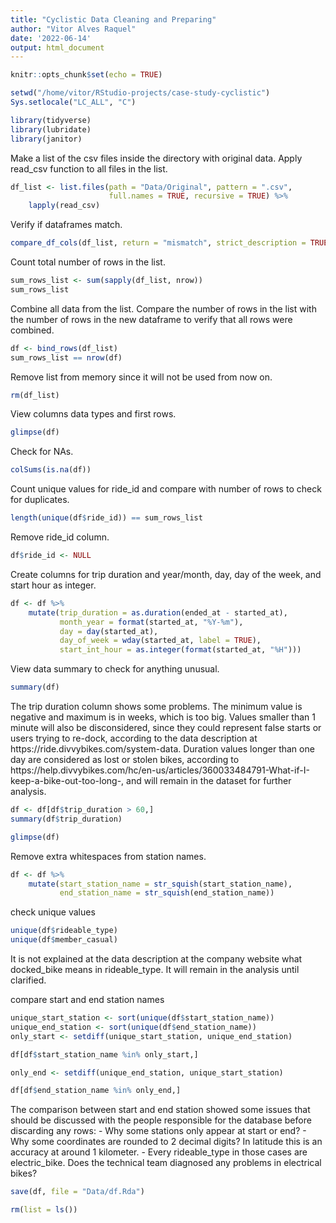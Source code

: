 ```yaml
---
title: "Cyclistic Data Cleaning and Preparing"
author: "Vitor Alves Raquel"
date: '2022-06-14'
output: html_document
---
```


```r
knitr::opts_chunk$set(echo = TRUE)
```

```r
setwd("/home/vitor/RStudio-projects/case-study-cyclistic")
Sys.setlocale("LC_ALL", "C")
```


```r
library(tidyverse)
library(lubridate)
library(janitor)
```

Make a list of the csv files inside the directory with original data.
Apply read_csv function to all files in the list.

```r
df_list <- list.files(path = "Data/Original", pattern = ".csv", 
                      full.names = TRUE, recursive = TRUE) %>% 
    lapply(read_csv)
```

Verify if dataframes match.

```r
compare_df_cols(df_list, return = "mismatch", strict_description = TRUE)
```


Count total number of rows in the list.

```r
sum_rows_list <- sum(sapply(df_list, nrow))
sum_rows_list
```


Combine all data from the list. Compare the number of rows in the list with the
number of rows in the new dataframe to verify that all rows were combined.

```r
df <- bind_rows(df_list)
sum_rows_list == nrow(df)

```


Remove list from memory since it will not be used from now on.

```r
rm(df_list)
```


View columns data types and first rows.

```r
glimpse(df)
```


Check for NAs.

```r
colSums(is.na(df))
```


Count unique values for ride_id and compare with number of rows to check for 
duplicates.

```r
length(unique(df$ride_id)) == sum_rows_list
```

Remove ride_id column.
```r
df$ride_id <- NULL
```


Create columns for trip duration and year/month, day, day of the week, and start hour as integer.


```r
df <- df %>% 
    mutate(trip_duration = as.duration(ended_at - started_at),
           month_year = format(started_at, "%Y-%m"),
           day = day(started_at),
           day_of_week = wday(started_at, label = TRUE),
           start_int_hour = as.integer(format(started_at, "%H")))
```


View data summary to check for anything unusual.

```r
summary(df)
```

The trip duration column shows some problems. The minimum value is negative and 
maximum is in weeks, which is too big. 
Values smaller than 1 minute will also be disconsidered, since they could 
represent false starts or users trying to re-dock, according to the data 
description at https://ride.divvybikes.com/system-data.
Duration values longer than one day are considered as lost or stolen bikes, 
according to 
https://help.divvybikes.com/hc/en-us/articles/360033484791-What-if-I-keep-a-bike-out-too-long-, and will remain in the dataset for further analysis.

```r
df <- df[df$trip_duration > 60,]
summary(df$trip_duration)
```

```r
glimpse(df)
```


Remove extra whitespaces from station names.

```r
df <- df %>% 
    mutate(start_station_name = str_squish(start_station_name),
           end_station_name = str_squish(end_station_name))
```


check unique values

```r
unique(df$rideable_type)
unique(df$member_casual)
```

It is not explained at the data description at the company website what 
docked_bike means in rideable_type. It will remain in the analysis until 
clarified.


compare start and end station names

```r
unique_start_station <- sort(unique(df$start_station_name))
unique_end_station <- sort(unique(df$end_station_name))
only_start <- setdiff(unique_start_station, unique_end_station)
```

```r
df[df$start_station_name %in% only_start,]
```

```r
only_end <- setdiff(unique_end_station, unique_start_station)
```

```r
df[df$end_station_name %in% only_end,]
```

The comparison between start and end station showed some issues that should be 
discussed with the people responsible for the database before discarding any 
rows:
- Why some stations only appear at start or end?
- Why some coordinates are rounded to 2 decimal digits? In latitude this is an 
accuracy at around 1 kilometer.
- Every rideable_type in those cases are electric_bike. Does the technical team 
diagnosed any problems in electrical bikes?


```r
save(df, file = "Data/df.Rda")
```

```r
rm(list = ls())
```


